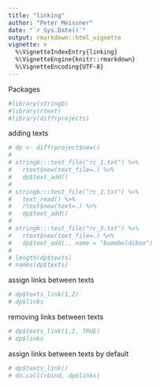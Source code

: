 ```yaml
---
title: "linking"
author: "Peter Meissner"
date: "`r Sys.Date()`"
output: rmarkdown::html_vignette
vignette: >
  %\VignetteIndexEntry{linking}
  %\VignetteEngine{knitr::rmarkdown}
  %\VignetteEncoding{UTF-8}
---
```



Packages

```r
#library(stringb)
#library(rtext)
#library(diffrprojects)
```


adding texts

```r
# dp <- diffrproject$new()
# 
# stringb:::test_file("rc_1.txt") %>% 
#   rtext$new(text_file=.) %>% 
#   dp$text_add()
# 
# stringb:::test_file("rc_2.txt") %>% 
#   text_read() %>% 
#   rtext$new(text=.) %>% 
#   dp$text_add()
# 
# stringb:::test_file("rc_3.txt") %>% 
#   rtext$new(text_file=.) %>% 
#   dp$text_add(., name = "bummbeldiboo")
# 
# length(dp$texts)
# names(dp$texts)
```


assign links between texts

```r
# dp$texts_link(1,2)
# dp$links
```


removing links between texts

```r
# dp$texts_link(1,2, TRUE)
# dp$links
```



assign links between texts by default

```r
# dp$texts_link()
# do.call(rbind, dp$links)
```










